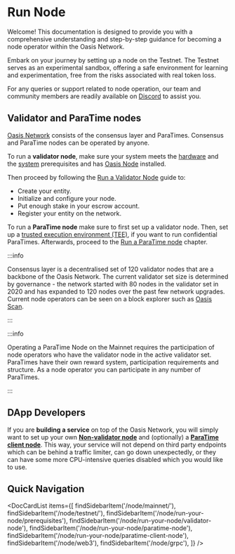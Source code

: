 
# Run Node

Welcome! This documentation is designed to provide you with a comprehensive
understanding and step-by-step guidance for becoming a node operator within the
Oasis Network.

Embark on your journey by setting up a node on the Testnet. The Testnet serves
as an experimental sandbox, offering a safe environment for learning and 
experimentation, free from the risks associated with real token loss.

For any queries or support related to node operation, our team and community
members are readily available on [Discord] to assist you.

[Discord]: https://oasis.io/discord

## Validator and ParaTime nodes

[Oasis Network] consists of the consensus layer and ParaTimes. Consensus and
ParaTime nodes can be operated by anyone.

To run a **validator node**, make sure your system meets the [hardware] and the
[system] prerequisites and has [Oasis Node] installed.

Then proceed by following the [Run a Validator Node] guide to:

* Create your entity.
* Initialize and configure your node.
* Put enough stake in your escrow account.
* Register your entity on the network.

To run a **ParaTime node** make sure to first set up a validator node. Then,
set up a [trusted execution environment (TEE)], if you want to run confidential
ParaTimes. Afterwards, proceed to the [Run a ParaTime node] chapter.

:::info

Consensus layer is a decentralised set of 120 validator nodes that are a
backbone of the Oasis Network. The current validator set size is determined by
governance - the network started with 80 nodes in the validator set in 2020 and
has expanded to 120 nodes over the past few network upgrades. Current node
operators can be seen on a block explorer such as [Oasis Scan].

:::

:::info

Operating a ParaTime Node on the Mainnet requires the participation of node
operators who have the validator node in the active validator set. ParaTimes
have their own reward system, participation requirements and structure. As a
node operator you can participate in any number of ParaTimes.

:::

[Oasis Network]: ../general/oasis-network/README.mdx
[Oasis Scan]: https://www.oasisscan.com/validators

## DApp Developers

If you are **building a service** on top of the Oasis Network, you will simply
want to set up your own **[Non-validator node]** and (optionally) a
**[ParaTime client node]**. This way, your service will not depend on third
party endpoints which can be behind a traffic limiter, can go down unexpectedly,
or they can have some more CPU-intensive queries disabled which you would like
to use.

[hardware]: ./run-your-node/prerequisites/hardware-recommendations.md
[system]: ./run-your-node/prerequisites/system-configuration.mdx
[Oasis Node]: ./run-your-node/prerequisites/oasis-node.md
[Run a Validator Node]: ./run-your-node/validator-node.mdx
[trusted execution environment (TEE)]: ./run-your-node/prerequisites/set-up-tee.mdx
[Run a ParaTime node]: ./run-your-node/paratime-node.mdx
[ParaTime client node]: ./run-your-node/paratime-node.mdx
[Non-validator node]: ./run-your-node/non-validator-node.mdx

## Quick Navigation

<DocCardList items={[
    findSidebarItem('/node/mainnet/'),
    findSidebarItem('/node/testnet/'),
    findSidebarItem('/node/run-your-node/prerequisites'),
    findSidebarItem('/node/run-your-node/validator-node'),
    findSidebarItem('/node/run-your-node/paratime-node'),
    findSidebarItem('/node/run-your-node/paratime-client-node'),
    findSidebarItem('/node/web3'),
    findSidebarItem('/node/grpc'),
]} />
